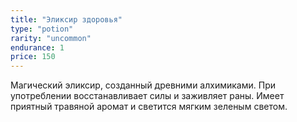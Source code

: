 ```yaml
---
title: "Эликсир здоровья"
type: "potion"
rarity: "uncommon"
endurance: 1
price: 150
---
```


Магический эликсир, созданный древними алхимиками. При употреблении восстанавливает силы и заживляет раны. Имеет приятный травяной аромат и светится мягким зеленым светом. 